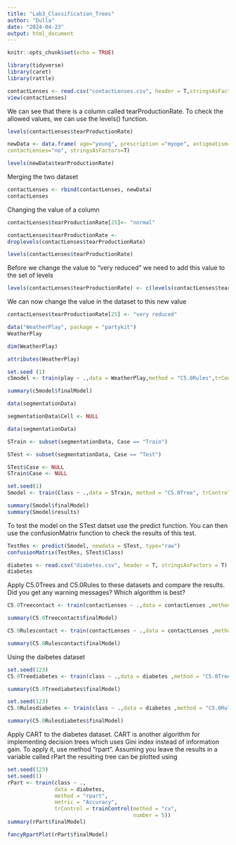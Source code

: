 ```yaml
---
title: "Lab3_Classification_Trees"
author: "Dulla"
date: "2024-04-23"
output: html_document
---
```


```r
knitr::opts_chunk$set(echo = TRUE)
```

```r
library(tidyverse)
library(caret)
library(rattle)
```

```r
contactLenses <- read.csv("contactLenses.csv", header = T,stringsAsFactors = T)
view(contactLenses)
```

We can see that there is a column called tearProductionRate. To check the allowed values, we can use the levels() function.
```r
levels(contactLenses$tearProductionRate)
```

```r
newData <- data.frame( age="young", prescription ="myope", astigmatism="no", tearProductionRate="very reduced",
contactLenses="no", stringsAsFactors=T)
```

```r
levels(newData$tearProductionRate)
```
Merging the two dataset
```r
contactLenses <- rbind(contactLenses, newData)
contactLenses
```

Changing the value of a column
```r
contactLenses$tearProductionRate[25]<- "normal"
```

```r
contactLenses$tearProductionRate <-
droplevels(contactLenses$tearProductionRate)
```

```r
levels(contactLenses$tearProductionRate)
```

Before we change the value to "very reduced" we need to add this value to the set of levels
```r
levels(contactLenses$tearProductionRate) <- c(levels(contactLenses$tearProductionRate),"very reduced")
```

We can now change the value in the dataset to this new value
```r
contactLenses$tearProductionRate[25] <- "very reduced"
```

```r
data("WeatherPlay", package = "partykit")
WeatherPlay
```


```r
dim(WeatherPlay)
```

```r
attributes(WeatherPlay)
```

```r
set.seed (1)
c5model <- train(play ~ .,data = WeatherPlay,method = "C5.0Rules",trControl = trainControl(method = "cv", number = 2))
```


```r
summary(c5model$finalModel)
```
```r
data(segmentationData)
```

```r
segmentationData$Cell <- NULL
```

```r
data(segmentationData)
```

```r
STrain <- subset(segmentationData, Case == "Train")
```


```r
STest <- subset(segmentationData, Case == "Test")
```

```r
STest$Case <- NULL
STrain$Case <- NULL 
```

```r
set.seed(1)
Smodel <- train(Class ~ .,data = STrain, method = "C5.0Tree", trControl = trainControl(method = "cv", number = 5))
```

```r
summary(Smodel$finalModel)
summary(Smodel$results)
```

To test the model on the STest datset use the predict function. You can then use the confusionMatrix function to check the results of this test.
```r
TestRes <- predict(Smodel, newdata = STest, type="raw")
confusionMatrix(TestRes, STest$Class)
```

```r
diabetes <- read.csv("diabetes.csv", header = T, stringsAsFactors = T)
diabetes
```



Apply C5.0Trees and C5.0Rules to these datasets and compare the results. Did you get any warning messages? Which algorithm is best?
```r
C5.0Treecontact <- train(contactLenses ~ .,data = contactLenses ,method = "C5.0Tree",metric = "Accuracy", trControl= trainControl(method = "cv", number = 5)  )
```

```r
summary(C5.0Treecontact$finalModel)
```

```r
C5.0Rulescontact <- train(contactLenses ~ .,data = contactLenses ,method = "C5.0Rules",metric = "Accuracy", trControl= trainControl(method = "cv", number = 5)  )
```

```r
summary(C5.0Rulescontact$finalModel)
```
Using the daibetes dataset
```r
set.seed(123)
C5.0Treediabetes <- train(class ~ .,data = diabetes ,method = "C5.0Tree",metric = "Accuracy", trControl= trainControl(method = "cv", number = 5)  )
```

```r
summary(C5.0Treediabetes$finalModel)
```

```r
set.seed(123)
C5.0Rulesdiabetes <- train(class ~ .,data = diabetes ,method = "C5.0Rules",metric = "Accuracy", trControl= trainControl(method = "cv", number = 5)  )
```

```r
summary(C5.0Rulesdiabetes$finalModel)
```

Apply CART to the diabetes dataset. CART is another algorithm for implementing decision trees which uses Gini index instead of information gain. To apply it, use method "rpart". Assuming you leave the results in a variable called rPart the resulting tree can be plotted using
```r
set.seed(123)
set.seed(1)
rPart <- train(class ~ .,
               data = diabetes,
               method = "rpart", 
               metric = "Accuracy",
               trControl = trainControl(method = "cv", 
                                        number = 5))
summary(rPart$finalModel)

```

```r
fancyRpartPlot(rPart$finalModel)
```

